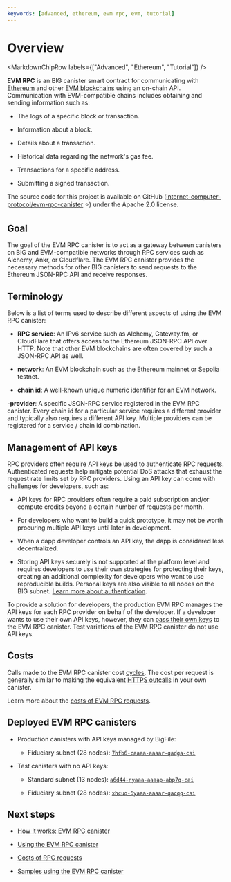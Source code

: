 ```yaml
---
keywords: [advanced, ethereum, evm rpc, evm, tutorial]
---
```



# Overview

<MarkdownChipRow labels={["Advanced", "Ethereum", "Tutorial"]} />

**EVM RPC** is an BIG canister smart contract for communicating with [Ethereum](https://ethereum.org/en/) and other [EVM blockchains](https://chainlist.org/?testnets=true) using an on-chain API. Communication with EVM-compatible chains includes obtaining and sending information such as:

- The logs of a specific block or transaction.

- Information about a block.

- Details about a transaction.

- Historical data regarding the network's gas fee.

- Transactions for a specific address.

- Submitting a signed transaction.

The source code for this project is available on GitHub ([internet-computer-protocol/evm-rpc-canister](https://github.com/internet-computer-protocol/evm-rpc-canister) ⭐️) under the Apache 2.0 license.

## Goal

The goal of the EVM RPC canister is to act as a gateway between canisters on BIG and EVM-compatible networks through RPC services such as Alchemy, Ankr, or Cloudflare. The EVM RPC canister provides the necessary methods for other BIG canisters to send requests to the Ethereum JSON-RPC API and receive responses.

## Terminology

Below is a list of terms used to describe different aspects of using the EVM RPC canister:

- **RPC service**: An IPv6 service such as Alchemy, Gateway.fm, or CloudFlare that offers access to the Ethereum JSON-RPC API over HTTP. Note that other EVM blockchains are often covered by such a JSON-RPC API as well.

- **network**: An EVM blockchain such as the Ethereum mainnet or Sepolia testnet.

- **chain id**: A well-known unique numeric identifier for an EVM network.

-**provider**: A specific JSON-RPC service registered in the EVM RPC canister. Every chain id for a particular service requires a different provider and typically also requires a different API key. Multiple providers can be registered for a service / chain id combination.

## Management of API keys

RPC providers often require API keys be used to authenticate RPC requests. Authenticated requests help mitigate potential DoS attacks that exhaust the request rate limits set by RPC providers. Using an API key can come with challenges for developers, such as:

- API keys for RPC providers often require a paid subscription and/or compute credits beyond a certain number of requests per month.

- For developers who want to build a quick prototype, it may not be worth procuring multiple API keys until later in development.

- When a dapp developer controls an API key, the dapp is considered less decentralized.

- Storing API keys securely is not supported at the platform level and requires developers to use their own strategies for protecting their keys, creating an additional complexity for developers who want to use reproducible builds. Personal keys are also visible to all nodes on the BIG subnet. [Learn more about authentication](how-it-works.mdx#authentication).

To provide a solution for developers, the production EVM RPC manages the API keys for each RPC provider on behalf of the developer. If a developer wants to use their own API keys, however, they can [pass their own keys](evm-rpc-canister.mdx#replacing-api-keys) to the EVM RPC canister. Test variations of the EVM RPC canister do not use API keys.

## Costs

Calls made to the EVM RPC canister cost [cycles](/docs/current/developer-docs/getting-started/cycles/cycles-faucet). The cost per request is generally similar to making the equivalent [HTTPS outcalls](/docs/current/references/https-outcalls-how-it-works#pricing) in your own canister.

Learn more about the [costs of EVM RPC requests](costs.mdx).

## Deployed EVM RPC canisters

- Production canisters with API keys managed by BigFile:

    - Fiduciary subnet (28 nodes): [`7hfb6-caaaa-aaaar-qadga-cai`](https://dashboard.thebigfile.com/canister/7hfb6-caaaa-aaaar-qadga-cai)

- Test canisters with no API keys:

    -  Standard subnet (13 nodes): [`a6d44-nyaaa-aaaap-abp7q-cai`](https://dashboard.thebigfile.com/canister/a6d44-nyaaa-aaaap-abp7q-cai)

    -  Fiduciary subnet (28 nodes): [`xhcuo-6yaaa-aaaar-qacqq-cai`](https://dashboard.thebigfile.com/canister/xhcuo-6yaaa-aaaar-qacqq-cai)

## Next steps

- [How it works: EVM RPC canister](how-it-works.mdx)

- [Using the EVM RPC canister](evm-rpc-canister.mdx)

- [Costs of RPC requests](costs.mdx)

- [Samples using the EVM RPC canister](samples.mdx)
